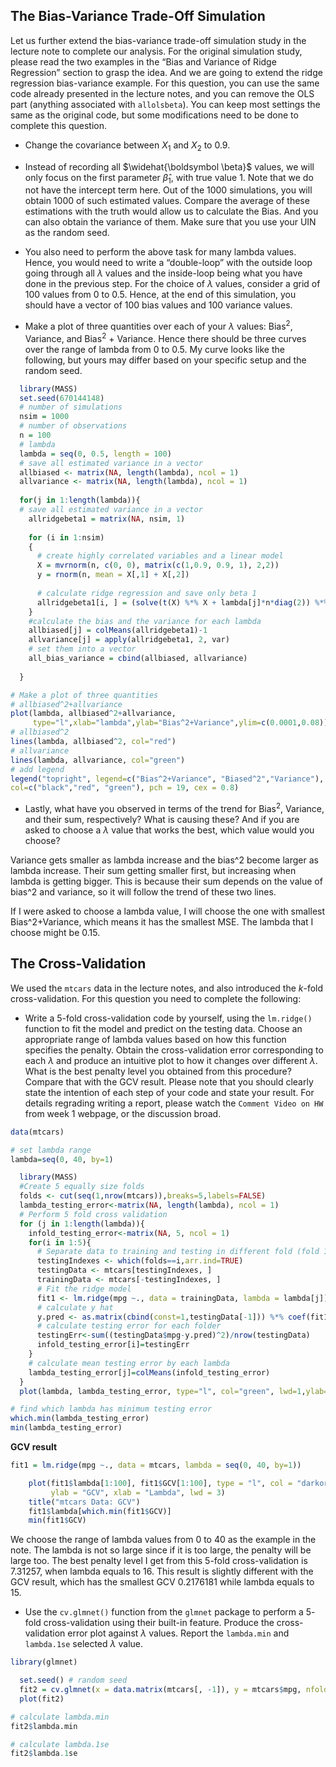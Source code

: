 ## The Bias-Variance Trade-Off Simulation

Let us further extend the bias-variance trade-off simulation study in the lecture note to complete our analysis. For the original simulation study, please read the two examples in the "Bias and Variance of Ridge Regression" section to grasp the idea. And we are going to extend the ridge regression bias-variance example. For this question, you can use the same code already presented in the lecture notes, and you can remove the OLS part (anything associated with `allolsbeta`). You can keep most settings the same as the original code, but some modifications need to be done to complete this question. 

  * Change the covariance between $X_1$ and $X_2$ to 0.9.
  * Instead of recording all $\widehat{\boldsymbol \beta}$ values, we will only focus on the first parameter $\widehat{\beta}_1$, with true value 1. Note that we do not have the intercept term here. Out of the 1000 simulations, you will obtain 1000 of such estimated values. Compare the average of these estimations with the truth would allow us to calculate the Bias. And you can also obtain the variance of them. Make sure that you use your UIN as the random seed. 
  * You also need to perform the above task for many lambda values. Hence, you would need to write a "double-loop" with the outside loop going through all $\lambda$ values and the inside-loop being what you have done in the previous step. For the choice of $\lambda$ values, consider a grid of 100 values from 0 to 0.5. Hence, at the end of this simulation, you should have a vector of 100 bias values and 100 variance values. 
  
  * Make a plot of three quantities over each of your $\lambda$ values: Bias$^2$, Variance, and Bias$^2$ $+$ Variance. Hence there should be three curves over the range of lambda from 0 to 0.5. My curve looks like the following, but yours may differ based on your specific setup and the random seed.

```{r, warning=FALSE}
  library(MASS)
  set.seed(670144148)
  # number of simulations
  nsim = 1000
  # number of observations
  n = 100
  # lambda
  lambda = seq(0, 0.5, length = 100)
  # save all estimated variance in a vector 
  allbiased <- matrix(NA, length(lambda), ncol = 1)
  allvariance <- matrix(NA, length(lambda), ncol = 1)
  
  for(j in 1:length(lambda)){
  # save all estimated variance in a vector 
    allridgebeta1 = matrix(NA, nsim, 1)
  
    for (i in 1:nsim)
    {
      # create highly correlated variables and a linear model
      X = mvrnorm(n, c(0, 0), matrix(c(1,0.9, 0.9, 1), 2,2))
      y = rnorm(n, mean = X[,1] + X[,2])
      
      # calculate ridge regression and save only beta 1
      allridgebeta1[i, ] = (solve(t(X) %*% X + lambda[j]*n*diag(2)) %*% t(X) %*% y)[1]
    }
    #calculate the bias and the variance for each lambda
    allbiased[j] = colMeans(allridgebeta1)-1
    allvariance[j] = apply(allridgebeta1, 2, var)
    # set them into a vector
    all_bias_variance = cbind(allbiased, allvariance) 
    
  }
```
```{r}
# Make a plot of three quantities
# allbiased^2+allvariance
plot(lambda, allbiased^2+allvariance,
     type="l",xlab="lambda",ylab="Bias^2+Variance",ylim=c(0.0001,0.08))
# allbiased^2
lines(lambda, allbiased^2, col="red")
# allvariance
lines(lambda, allvariance, col="green")
# add legend
legend("topright", legend=c("Bias^2+Variance", "Biased^2","Variance"),
col=c("black","red", "green"), pch = 19, cex = 0.8)

```

  * Lastly, what have you observed in terms of the trend for Bias$^2$, Variance, and their sum, respectively? What is causing these? And if you are asked to choose a $\lambda$ value that works the best, which value would you choose? 

Variance gets smaller as lambda increase and the bias^2 become larger as lambda increase. Their sum getting smaller first, but increasing when lambda is getting bigger. This is because their sum depends on the value of bias^2 and variance, so it will follow the trend of these two lines.

If I were asked to choose a lambda value, I will choose the one with smallest Bias^2+Variance, which means it has the smallest MSE. The lambda that I choose might be 0.15.


## The Cross-Validation 

We used the `mtcars` data in the lecture notes, and also introduced the $k$-fold cross-validation. For this question you need to complete the following:

  * Write a $5$-fold cross-validation code by yourself, using the `lm.ridge()` function to fit the model and predict on the testing data. Choose an appropriate range of lambda values based on how this function specifies the penalty. Obtain the cross-validation error corresponding to each $\lambda$ and produce an intuitive plot to how it changes over different $\lambda$. What is the best penalty level you obtained from this procedure? Compare that with the GCV result. Please note that you should clearly state the intention of each step of your code and state your result. For details regrading writing a report, please watch the `Comment Video on HW` from week 1 webpage, or the discussion broad.
 

```{r}
data(mtcars)
```

```{r}
# set lambda range
lambda=seq(0, 40, by=1)
```

```{r}
  library(MASS)
  #Create 5 equally size folds
  folds <- cut(seq(1,nrow(mtcars)),breaks=5,labels=FALSE)
  lambda_testing_error<-matrix(NA, length(lambda), ncol = 1)
  # Perform 5 fold cross validation
  for (j in 1:length(lambda)){
    infold_testing_error<-matrix(NA, 5, ncol = 1)
    for(i in 1:5){
      # Separate data to training and testing in different fold (fold 1-5)
      testingIndexes <- which(folds==i,arr.ind=TRUE)
      testingData <- mtcars[testingIndexes, ]
      trainingData <- mtcars[-testingIndexes, ]
      # Fit the ridge model
      fit1 <- lm.ridge(mpg ~., data = trainingData, lambda = lambda[j])
      # calculate y hat
      y.pred <- as.matrix(cbind(const=1,testingData[-1])) %*% coef(fit1)
      # calculate testing error for each folder
      testingErr<-sum((testingData$mpg-y.pred)^2)/nrow(testingData)
      infold_testing_error[i]=testingErr
    }
    # calculate mean testing error by each lambda
    lambda_testing_error[j]=colMeans(infold_testing_error)
  }
  plot(lambda, lambda_testing_error, type="l", col="green", lwd=1,ylab="Testing Error")
```
```{r}
# find which lambda has minimum testing error
which.min(lambda_testing_error)
min(lambda_testing_error)
```

**GCV result**

```{r}
fit1 = lm.ridge(mpg ~., data = mtcars, lambda = seq(0, 40, by=1))
```

```{r}
    plot(fit1$lambda[1:100], fit1$GCV[1:100], type = "l", col = "darkorange", 
         ylab = "GCV", xlab = "Lambda", lwd = 3)
    title("mtcars Data: GCV")
    fit1$lambda[which.min(fit1$GCV)]
    min(fit1$GCV)
```
We choose the range of lambda values from 0 to 40 as the example in the note. The lambda is not so large since if it is too large, the penalty will be large too. The best penalty level I get from this 5-fold cross-validation is 7.31257, when lambda equals to 16. This result is slightly different with the GCV result, which has the smallest GCV 0.2176181 while lambda equals to 15.

  * Use the `cv.glmnet()` function from the `glmnet` package to perform a $5$-fold cross-validation using their built-in feature. Produce the cross-validation error plot against $\lambda$ values. Report the `lambda.min` and `lambda.1se` selected $\lambda$ value.
  
```{r, results='hide', message=FALSE, warning=FALSE}
library(glmnet)
```


```{r, warning=FALSE}
  set.seed() # random seed
  fit2 = cv.glmnet(x = data.matrix(mtcars[, -1]), y = mtcars$mpg, nfolds = 5, alpha = 0)
  plot(fit2)
```

```{r}
# calculate lambda.min
fit2$lambda.min
```
```{r}
# calculate lambda.1se
fit2$lambda.1se
```



      